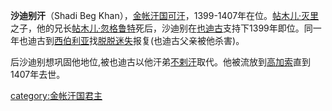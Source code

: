 {{unreferenced|time=2010-01-27T09:28:23+00:00}}
'''沙迪别汗'''（Shadi Beg Khan），[[金帐汗国|金帐汗国]][[可汗|可汗]]，1399-1407年在位。[[帖木儿·灭里|帖木儿·灭里]]之子，他的兄长[[帖木儿·忽格鲁特|帖木儿·忽格鲁特]]死后，沙迪别在[[也迪古|也迪古]]支持下1399年即位。同一年也迪古到[[西伯利亚|西伯利亚]]找[[脱脱迷失|脱脱迷失]]报复(也迪古父亲被他杀害)。

后沙迪别想巩固他地位,被也迪古以他汗弟[[不剌汗|不剌汗]]取代。他被流放到[[高加索|高加索]]直到1407年去世。

{{start box}}
{{s-before|[[帖木儿·忽格鲁特|帖木儿·忽格鲁特]]汗}}
{{s-title|[[金帐汗國|金帳汗國君主]]|1399年—1407年}}
{{s-after|[[不剌汗|不剌汗]]}}
{{end box}}

[[category:金帐汗国君主|category:金帐汗国君主]]